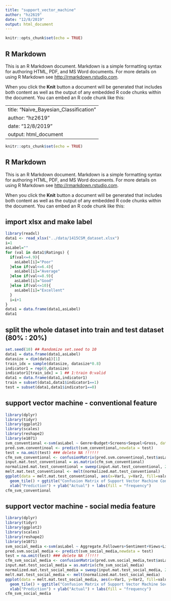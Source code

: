 ```yaml
---
title: "support_vector_machine"
author: "hz2619"
date: "12/8/2019"
output: html_document
---
```


```r
knitr::opts_chunk$set(echo = TRUE)
```

## R Markdown

This is an R Markdown document. Markdown is a simple formatting syntax for authoring HTML, PDF, and MS Word documents. For more details on using R Markdown see <http://rmarkdown.rstudio.com>.

When you click the **Knit** button a document will be generated that includes both content as well as the output of any embedded R code chunks within the document. You can embed an R code chunk like this:

---
title: "Naive_Bayesian_Classification"
author: "hz2619"
date: "12/8/2019"
output: html_document
---

```r
knitr::opts_chunk$set(echo = TRUE)
```

## R Markdown

This is an R Markdown document. Markdown is a simple formatting syntax for authoring HTML, PDF, and MS Word documents. For more details on using R Markdown see <http://rmarkdown.rstudio.com>.

When you click the **Knit** button a document will be generated that includes both content as well as the output of any embedded R code chunks within the document. You can embed an R code chunk like this:

## import xlsx and make label
```r
library(readxl)
data1 <- read_xlsx("../data/1415CSM_dataset.xlsx")
i=1
asLabel=""
for (val in data1$Ratings) {
  if(val<=4.9){
    asLabel[i]="Poor"
  }else if(val<=6.4){
    asLabel[i]="Average"
  }else if(val<=8.9){
    asLabel[i]="Good"
  }else if(val<=10){
    asLabel[i]="Excellent"
  }
  i=i+1
}
data1 = data.frame(data1,asLabel)
data1 
```


## split the whole dataset into train and test dataset (80% : 20%)
```r
set.seed(10) ## Randomize set.seed to 10
data1 = data.frame(data1,asLabel)
datasize = dim(data1)[1]
train_idx = sample(datasize, datasize*0.8)
indicator1 = rep(0,datasize)
indicator1[train_idx] = 1 ## 1:train 0:valid
data1 = data.frame(data1,indicator1)
train = subset(data1,data1$indicator1==1)
test = subset(data1,data1$indicator1==0)
```
## support vector machine - conventional feature
```r
library(dplyr)
library(tidyr)
library(ggplot2)
library(scales)
library(reshape2)
library(e1071)
svm_conventional <-svm(asLabel ~ Genre+Budget+Screens+Sequel+Gross, data = train,kernel = "linear")
pred.svm.conventinoal <- predict(svm_conventional,newdata = test)
test = na.omit(test) ### delete NA !!!!!!
cfm_svm_conventional <- confusionMatrix(pred.svm.conventinoal,test$asLabel)
input.mat.test_conventional = as.matrix(cfm_svm_conventional)
normalized.mat.test_conventional = sweep(input.mat.test_conventional, 2, colSums(input.mat.test_conventional), "/" )
melt.mat.test_conventional <- melt(normalized.mat.test_conventional)
ggplot(data = melt.mat.test_conventional, aes(x=Var1, y=Var2, fill=value)) + 
  geom_tile() + ggtitle("Confusion Matrix of Support Vector Machine Conventional Feature") +
  xlab("Prediction") + ylab("Actual") + labs(fill = "frequency")
cfm_svm_conventional
```
## support vector machine - social media feature
```r
library(dplyr)
library(tidyr)
library(ggplot2)
library(scales)
library(reshape2)
library(e1071)
svm_social_media <-svm(asLabel ~ Aggregate.Followers+Sentiment+Views+Likes+Dislikes+Comments, data = train,kernel = "linear")
pred.svm.social_media <- predict(svm_social_media,newdata = test)
test = na.omit(test) ### delete NA !!!!!!
cfm_svm_social_media <- confusionMatrix(pred.svm.social_media,test$asLabel)
input.mat.test_social_media = as.matrix(cfm_svm_social_media)
normalized.mat.test_social_media = sweep(input.mat.test_social_media, 2, colSums(input.mat.test_social_media), "/" )
melt.mat.test_social_media <- melt(normalized.mat.test_social_media)
ggplot(data = melt.mat.test_social_media, aes(x=Var1, y=Var2, fill=value)) + 
  geom_tile() + ggtitle("Confusion Matrix of Support Vector Machine Social Media Feature") +
  xlab("Prediction") + ylab("Actual") + labs(fill = "frequency")
cfm_svm_social_media
```
